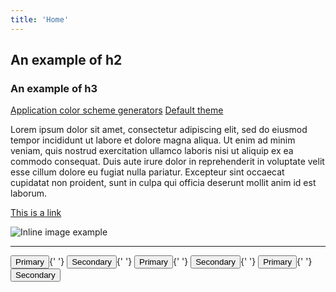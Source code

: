 ```yaml
---
title: 'Home'
---
```



<HomePageHeader />

<Container>

## An example of h2

### An example of h3

[Application color scheme generators](https://material.io/resources/color/#!/?view.left=0&view.right=0)
[Default theme](https://material-ui.com/customization/default-theme/)

Lorem ipsum dolor sit amet, consectetur adipiscing elit, sed do eiusmod tempor incididunt ut labore et dolore magna aliqua. Ut enim ad minim veniam, quis nostrud exercitation ullamco laboris nisi ut aliquip ex ea commodo consequat. Duis aute irure dolor in reprehenderit in voluptate velit esse cillum dolore eu fugiat nulla pariatur. Excepteur sint occaecat cupidatat non proident, sunt in culpa qui officia deserunt mollit anim id est laborum.

[This is a link](/blog)

![Inline image example](/assets/demo/inline.jpg)

---

<Button color="primary">Primary</Button>{' '}
<Button color="secondary">Secondary</Button>{' '}
<Button color="primary" variant="contained">
    Primary
</Button>{' '}
<Button color="secondary" variant="contained">
    Secondary
</Button>{' '}
<Button color="primary" variant="outlined">
    Primary
</Button>{' '}
<Button color="secondary" variant="outlined">
    Secondary
</Button>

</Container>

<PageOffset />
